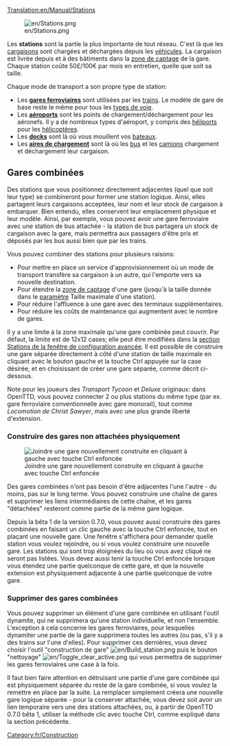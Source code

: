 [[Translation:en/Manual/Stations]]

[[File:en/Stations.png|right]]

Les '''stations''' sont la partie la plus importante de tout réseau. C'est là que les [[fr/Manual/Cargaison|cargaisons]] sont chargées et déchargées depuis les [[fr/Manual/Véhicules|véhicules]]. La cargaison est livrée depuis et à des bâtiments dans la [[fr/Manual/Zone de captage|zone de captage]] de la gare. Chaque station coûte 50£/100€ par mois en entretien, quelle que soit sa taille.

Chaque mode de transport a son propre type de station:
*Les '''[[fr/Manual/Gares ferroviaires|gares ferroviaires]]''' sont utilisées par les [[fr/Manual/Trains|trains]]. Le modèle de gare de base reste le même pour tous les [[fr/Manual/Base Set/Types de chemin de fer|types de voie]].
*Les '''[[fr/Manual/Aéroports|aéroports]]''' sont les points de chargement/déchargement pour les aéronefs. Il y a de nombreux types d'aéroport, y compris des [[fr/Manual/Aéroports|héliports]] pour les [[:Category:en/Hélicoptères|hélicoptères]].
*Les '''[[fr/Docks|docks]]''' sont là où vous mouillent vos [[fr/Manual/Bateaux|bateaux]].
*Les '''[[fr/Manual/Aire de chargement|aires de chargement]]''' sont là où les [[fr/Manual/Base Set/Road Vehicles/Bus|bus]] et les [[fr/Manual/Véhicules Routiers|camions]] chargement et déchargement leur cargaison.

==Gares combinées==
Des stations que vous positionnez directement adjacentes (quel que soit leur type) se combineront pour former une station logique. Ainsi, elles partagent leurs cargaisons acceptées, leur nom et leur stock de cargaison à embarquer. Bien entendu, elles conservent leur emplacement physique et leur modèle. Ainsi, par exemple, vous pouvez avoir une gare ferroviaire avec une station de bus attachée - la station de bus partagera un stock de cargaison avec la gare, mais permettra aux passagers d'être pris et déposés par les bus aussi bien que par les trains.

Vous pouvez combiner des stations pour plusieurs raisons:
*Pour mettre en place un service d'approvisionnement où un mode de transport transfère sa cargaison à un autre, qui l'emporte vers sa nouvelle destination.
*Pour étendre la [[fr/Manual/Zone de captage|zone de captage]] d'une gare (jusqu'à la taille donnée dans le [[fr/Archive/Manual/Settings/Options avancées/Stations#Étendue max. des stations|paramètre]] Taille maximale d'une station).
*Pour réduire l'affluence à une gare avec des terminaux supplémentaires.
*Pour réduire les coûts de maintenance qui augmentent avec le nombre de gares.

Il y a une limite à la zone maximale qu'une gare combinée peut couvrir. Par défaut, la limite est de 12x12 cases; elle peut être modifiées dans la [[fr/Archive/Manual/Settings/Options avancées/Stations#Étendue max. des stations|section Stations de la fenêtre de configuration avancée]]. Il est possible de construire une gare séparée directement à côté d'une station de taille maximale en cliquant avec le bouton gauche et la touche Ctrl appuyée sur la case désirée, et en choisissant de créer une gare séparée, comme décrit ci-dessous.

Note pour les joueurs des ''Transport Tycoon'' et ''Deluxe'' originaux: dans OpenTTD, vous pouvez connecter 2 ou plus stations du même type (par ex. gare ferroviaire conventionnelle avec gare monorail), tout comme ''Locomotion de Christ Sawyer'', mais avec une plus grande liberté d'extension.

===Construire des gares non attachées physiquement===
[[File:en/Join station leftclick.png|thumb|Joindre une gare nouvellement construite en cliquant à gauche avec touche Ctrl enfoncée]]

Des gares combinées n'ont pas besoin d'être adjacentes l'une l'autre - du moins, pas sur le long terme. Vous pouvez construire une chaîne de gares et supprimer les liens intermédiaires de cette chaîne, et les gares "détachées" resteront comme partie de la même gare logique.

Depuis la bêta 1 de la version 0.7.0, vous pouvez aussi construire des gares combinées en faisant un clic gauche avec la touche Ctrl enfoncée, tout en plaçant une nouvelle gare. Une fenêtre s'affichera pour demander quelle station vous voulez rejoindre, ou si vous voulez construire une nouvelle gare. Les stations qui sont trop éloignées du lieu où vous avez cliqué ne seront pas listées. Vous devez aussi tenir la touche Ctrl enfoncée lorsque vous étendez  une partie quelconque de cette gare, et que la nouvelle extension est physiquement adjacente à une partie quelconque de votre gare.

===Supprimer des gares combinées===
Vous pouvez supprimer un élément d'une gare combinée en utilisant l'outil dynamite, qui ne supprimera qu'une station individuelle, et non l'ensemble. L'exception à cela concerne les gares ferroviaires, pour lesquelles dynamiter une partie de la gare supprimera toutes les autres (ou pas, s'il y a des trains sur l'une d'elles). Pour supprimer ces dernières, vous devez choisir l'outil "construction de gare" [[File:en/Build station.png]] puis le bouton "nettoyage" [[File:en/Toggle clear active.png]] qui vous permettra de supprimer les gares ferroviaires une case à la fois.

Il faut bien faire attention en détruisant une partie d'une gare combinée qui est physiquement séparée du reste de la gare combinée, si vous voulez la remettre en place par la suite. La remplacer simplement créera une nouvelle gare logique séparée - pour la conserver attachée, vous devez soit avoir un lien temporaire vers une des stations attachées, ou, à partir de OpenTTD 0.7.0 bêta 1, utiliser la méthode clic avec touche Ctrl, comme expliqué dans la section précédente.

[[Category:fr/Construction]]
